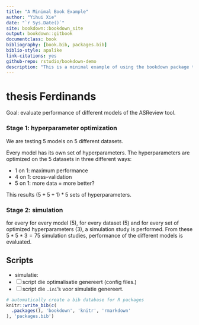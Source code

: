 ```yaml
--- 
title: "A Minimal Book Example"
author: "Yihui Xie"
date: "`r Sys.Date()`"
site: bookdown::bookdown_site
output: bookdown::gitbook
documentclass: book
bibliography: [book.bib, packages.bib]
biblio-style: apalike
link-citations: yes
github-repo: rstudio/bookdown-demo
description: "This is a minimal example of using the bookdown package to write a book. The output format for this example is bookdown::gitbook."
---
```


# thesis Ferdinands
Goal: evaluate performance of different models of the ASReview tool. 

### Stage 1: hyperparameter optimization
We are testing 5 models on 5 different datasets. 

Every model has its own set of hyperparameters.
The hyperparameters are optimized on the 5 datasets in three different ways: 

- 1 on 1: maximum performance 
- 4 on 1: cross-validation 
- 5 on 1: more data = more better? 

This results $(5+5+1)*5$ sets of hyperparameters. 

### Stage 2: simulation
for every for every model (5), for every dataset (5) and for every set of optimized hyperparameters (3), a simulation study is performed. From these $5*5*3=75$ simulation studies, performance of the different models is evaluated.


## Scripts 
  - simulatie:
- [ ] script die optimalisatie genereert (config files.)
- [ ] script die `.ini`'s voor simulatie genereert.



```r
# automatically create a bib database for R packages
knitr::write_bib(c(
  .packages(), 'bookdown', 'knitr', 'rmarkdown'
), 'packages.bib')
```
